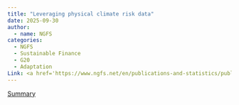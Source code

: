 ```yaml
---
title: "Leveraging physical climate risk data"
date: 2025-09-30
author:
  - name: NGFS
categories: 
  - NGFS
  - Sustainable Finance
  - G20
  - Adaptation
Link: <a href='https://www.ngfs.net/en/publications-and-statistics/publications/leveraging-physical-climate-risk-data'>Link</a>
---
```


[Summary](https://www.ngfs.net/en/publications-and-statistics/publications/leveraging-physical-climate-risk-data)
